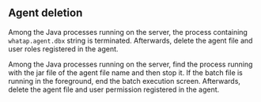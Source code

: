 
## Agent deletion

<Tabs>
<TabItem value='linux' label='Linux' default>

Among the Java processes running on the server, the process containing `whatap.agent.dbx` string is terminated. Afterwards, delete the agent file and user roles registered in the agent.

</TabItem>
<TabItem value='windows' label='Windows'>

Among the Java processes running on the server, find the process running with the jar file of the agent file name and then stop it. If the batch file is running in the foreground, end the batch execution screen. Afterwards, delete the agent file and user permission registered in the agent.

</TabItem>
</Tabs>
